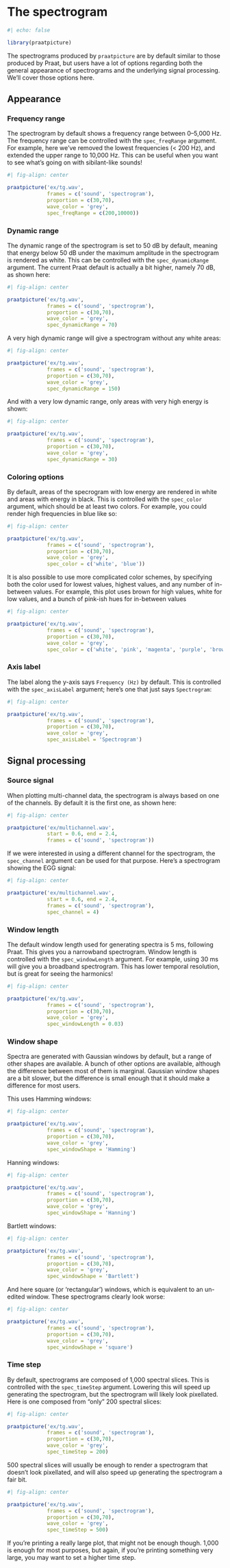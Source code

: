 # The spectrogram

```r
#| echo: false

library(praatpicture)
```


The spectrograms produced by `praatpicture` are by default similar to those produced by Praat, but users have a lot of options regarding both the general appearance of spectrograms and the underlying signal processing. We'll cover those options here.

## Appearance

### Frequency range

The spectrogram by default shows a frequency range between 0--5,000 Hz. The frequency range can be controlled with the `spec_freqRange` argument. For example, here we've removed the lowest frequencies (< 200 Hz), and extended the upper range to 10,000 Hz. This can be useful when you want to see what's going on with sibilant-like sounds!

```r
#| fig-align: center

praatpicture('ex/tg.wav',
             frames = c('sound', 'spectrogram'),
             proportion = c(30,70),
             wave_color = 'grey',
             spec_freqRange = c(200,10000))
```

### Dynamic range {#sec-spec-dynrange}

The dynamic range of the spectrogram is set to 50 dB by default, meaning that energy below 50 dB under the maximum amplitude in the spectrogram is rendered as white. This can be controlled with the `spec_dynamicRange` argument. The current Praat default is actually a bit higher, namely 70 dB, as shown here:

```r
#| fig-align: center

praatpicture('ex/tg.wav',
             frames = c('sound', 'spectrogram'),
             proportion = c(30,70),
             wave_color = 'grey',
             spec_dynamicRange = 70)
```

A very high dynamic range will give a spectrogram without any white areas:

```r
#| fig-align: center

praatpicture('ex/tg.wav',
             frames = c('sound', 'spectrogram'),
             proportion = c(30,70),
             wave_color = 'grey',
             spec_dynamicRange = 150)
```

And with a very low dynamic range, only areas with very high energy is shown:

```r
#| fig-align: center

praatpicture('ex/tg.wav',
             frames = c('sound', 'spectrogram'),
             proportion = c(30,70),
             wave_color = 'grey',
             spec_dynamicRange = 30)
```

### Coloring options

By default, areas of the specrogram with low energy are rendered in white and areas with energy in black. This is controlled with the `spec_color` argument, which should be at least two colors. For example, you could render high frequencies in blue like so:

```r
#| fig-align: center

praatpicture('ex/tg.wav',
             frames = c('sound', 'spectrogram'),
             proportion = c(30,70),
             wave_color = 'grey',
             spec_color = c('white', 'blue'))
```

It is also possible to use more complicated color schemes, by specifying both the color used for lowest values, highest values, and any number of in-between values. For example, this plot uses brown for high values, white for low values, and a bunch of pink-ish hues for in-between values

```r
#| fig-align: center

praatpicture('ex/tg.wav',
             frames = c('sound', 'spectrogram'),
             proportion = c(30,70),
             wave_color = 'grey',
             spec_color = c('white', 'pink', 'magenta', 'purple', 'brown'))
```

### Axis label

The label along the y-axis says `Frequency (Hz)` by default. This is controlled with the `spec_axisLabel` argument; here's one that just says `Spectrogram`:

```r
#| fig-align: center

praatpicture('ex/tg.wav',
             frames = c('sound', 'spectrogram'),
             proportion = c(30,70),
             wave_color = 'grey',
             spec_axisLabel = 'Spectrogram')
```

## Signal processing

### Source signal

When plotting multi-channel data, the spectrogram is always based on one of the channels. By default it is the first one, as shown here:

```r
#| fig-align: center

praatpicture('ex/multichannel.wav',
             start = 0.6, end = 2.4,
             frames = c('sound', 'spectrogram'))
```

If we were interested in using a different channel for the spectrogram, the `spec_channel` argument can be used for that purpose. Here's a spectrogram showing the EGG signal:

```r
#| fig-align: center

praatpicture('ex/multichannel.wav',
             start = 0.6, end = 2.4,
             frames = c('sound', 'spectrogram'),
             spec_channel = 4)
```

### Window length

The default window length used for generating spectra is 5 ms, following Praat. This gives you a narrowband spectrogram. Window length is controlled with the `spec_windowLength` argument. For example, using 30 ms will give you a broadband spectrogram. This has lower temporal resolution, but is great for seeing the harmonics!

```r
#| fig-align: center

praatpicture('ex/tg.wav',
             frames = c('sound', 'spectrogram'),
             proportion = c(30,70),
             wave_color = 'grey',
             spec_windowLength = 0.03)
```

### Window shape

Spectra are generated with Gaussian windows by default, but a range of other shapes are available. A bunch of other options are available, although the difference between most of them is marginal. Gaussian window shapes are a bit slower, but the difference is small enough that it should make a difference for most users.

This uses Hamming windows:

```r
#| fig-align: center

praatpicture('ex/tg.wav',
             frames = c('sound', 'spectrogram'),
             proportion = c(30,70),
             wave_color = 'grey',
             spec_windowShape = 'Hamming')
```

Hanning windows:

```r
#| fig-align: center

praatpicture('ex/tg.wav',
             frames = c('sound', 'spectrogram'),
             proportion = c(30,70),
             wave_color = 'grey',
             spec_windowShape = 'Hanning')
```

Bartlett windows:

```r
#| fig-align: center

praatpicture('ex/tg.wav',
             frames = c('sound', 'spectrogram'),
             proportion = c(30,70),
             wave_color = 'grey',
             spec_windowShape = 'Bartlett')
```

And here square (or 'rectangular') windows, which is equivalent to an un-edited window. These spectrograms clearly look worse:

```r
#| fig-align: center

praatpicture('ex/tg.wav',
             frames = c('sound', 'spectrogram'),
             proportion = c(30,70),
             wave_color = 'grey',
             spec_windowShape = 'square')
```

### Time step

By default, spectrograms are composed of 1,000 spectral slices. This is controlled with the `spec_timeStep` argument. Lowering this will speed up generating the spectrogram, but the spectrogram will likely look pixellated. Here is one composed from "only" 200 spectral slices:

```r
#| fig-align: center

praatpicture('ex/tg.wav',
             frames = c('sound', 'spectrogram'),
             proportion = c(30,70),
             wave_color = 'grey',
             spec_timeStep = 200)
```

500 spectral slices will usually be enough to render a spectrogram that doesn't look pixellated, and will also speed up generating the spectrogram a fair bit.

```r
#| fig-align: center

praatpicture('ex/tg.wav',
             frames = c('sound', 'spectrogram'),
             proportion = c(30,70),
             wave_color = 'grey',
             spec_timeStep = 500)
```

If you're printing a really large plot, that might not be enough though. 1,000 is enough for most purposes, but again, if you're printing something very large, you may want to set a higher time step.